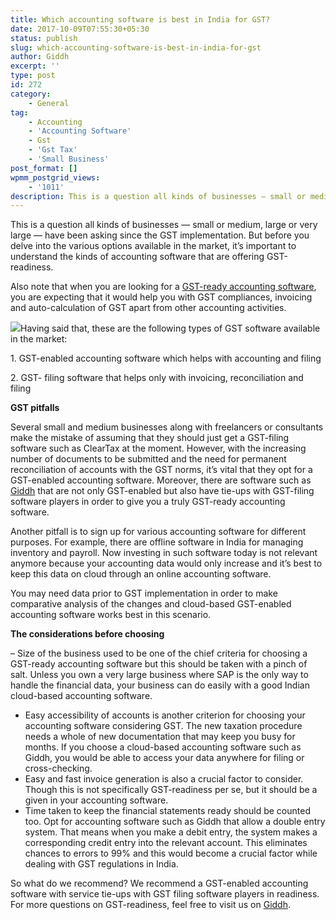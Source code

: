 ```yaml
---
title: Which accounting software is best in India for GST?
date: 2017-10-09T07:55:30+05:30
status: publish
slug: which-accounting-software-is-best-in-india-for-gst
author: Giddh
excerpt: ''
type: post
id: 272
category:
    - General
tag:
    - Accounting
    - 'Accounting Software'
    - Gst
    - 'Gst Tax'
    - 'Small Business'
post_format: []
wpmm_postgrid_views:
    - '1011'
description: This is a question all kinds of businesses — small or medium, large or very large — have been asking since the GST implementation. But before you 
---
```

This is a question all kinds of businesses — small or medium, large or very large — have been asking since the GST implementation. But before you delve into the various options available in the market, it’s important to understand the kinds of accounting software that are offering GST-readiness.

Also note that when you are looking for a [GST-ready accounting software](https://giddh.com/gst), you are expecting that it would help you with GST compliances, invoicing and auto-calculation of GST apart from other accounting activities.

<img class="wp-block-image size-large" src ="https://miro.medium.com/max/2112/1*nu6IG-L-1FJ9j6INhuHkeQ.jpeg"/>Having said that, these are the following types of GST software available in the market:

1\. GST-enabled accounting software which helps with accounting and filing

2\. GST- filing software that helps only with invoicing, reconciliation and filing

**GST pitfalls**

Several small and medium businesses along with freelancers or consultants make the mistake of assuming that they should just get a GST-filing software such as ClearTax at the moment. However, with the increasing number of documents to be submitted and the need for permanent reconciliation of accounts with the GST norms, it’s vital that they opt for a GST-enabled accounting software. Moreover, there are software such as [Giddh](https://giddh.com) that are not only GST-enabled but also have tie-ups with GST-filing software players in order to give you a truly GST-ready accounting software.

Another pitfall is to sign up for various accounting software for different purposes. For example, there are offline software in India for managing inventory and payroll. Now investing in such software today is not relevant anymore because your accounting data would only increase and it’s best to keep this data on cloud through an online accounting software.

You may need data prior to GST implementation in order to make comparative analysis of the changes and cloud-based GST-enabled accounting software works best in this scenario.

**The considerations before choosing**

– Size of the business used to be one of the chief criteria for choosing a GST-ready accounting software but this should be taken with a pinch of salt. Unless you own a very large business where SAP is the only way to handle the financial data, your business can do easily with a good Indian cloud-based accounting software.

- Easy accessibility of accounts is another criterion for choosing your accounting software considering GST. The new taxation procedure needs a whole of new documentation that may keep you busy for months. If you choose a cloud-based accounting software such as Giddh, you would be able to access your data anywhere for filing or cross-checking.
- Easy and fast invoice generation is also a crucial factor to consider. Though this is not specifically GST-readiness per se, but it should be a given in your accounting software.
- Time taken to keep the financial statements ready should be counted too. Opt for accounting software such as Giddh that allow a double entry system. That means when you make a debit entry, the system makes a corresponding credit entry into the relevant account. This eliminates chances to errors to 99% and this would become a crucial factor while dealing with GST regulations in India.

So what do we recommend? We recommend a GST-enabled accounting software with service tie-ups with GST filing software players in readiness. For more questions on GST-readiness, feel free to visit us on [Giddh](https://giddh.com).